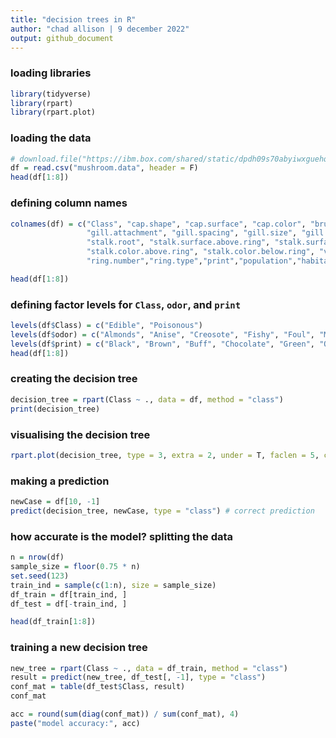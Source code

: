 ---
title: "decision trees in R"
author: "chad allison | 9 december 2022"
output: github_document
---

### loading libraries

```{r message = F, warning = F}
library(tidyverse)
library(rpart)
library(rpart.plot)
```

### loading the data

```{r message = F, warning = F}
# download.file("https://ibm.box.com/shared/static/dpdh09s70abyiwxguehqvcq3dn0m7wve.data", "mushroom.data")
df = read.csv("mushroom.data", header = F)
head(df[1:8])
```

### defining column names

```{r}
colnames(df) = c("Class", "cap.shape", "cap.surface", "cap.color", "bruises", "odor",
                 "gill.attachment", "gill.spacing", "gill.size", "gill.color", "stalk.shape",
                 "stalk.root", "stalk.surface.above.ring", "stalk.surface.below.ring",
                 "stalk.color.above.ring", "stalk.color.below.ring", "veil.type", "veil.color",
                 "ring.number","ring.type","print","population","habitat")

head(df[1:8])
```

### defining factor levels for `Class`, `odor`, and `print`

```{r}
levels(df$Class) = c("Edible", "Poisonous")
levels(df$odor) = c("Almonds", "Anise", "Creosote", "Fishy", "Foul", "Musty", "None", "Pungent", "Spicy")
levels(df$print) = c("Black", "Brown", "Buff", "Chocolate", "Green", "Orange", "Purple", "White", "Yellow")
head(df[1:8])
```

### creating the decision tree

```{r}
decision_tree = rpart(Class ~ ., data = df, method = "class")
print(decision_tree)
```

### visualising the decision tree

```{r}
rpart.plot(decision_tree, type = 3, extra = 2, under = T, faclen = 5, cex = 0.75)
```

### making a prediction

```{r}
newCase = df[10, -1]
predict(decision_tree, newCase, type = "class") # correct prediction
```

### how accurate is the model? splitting the data

```{r}
n = nrow(df)
sample_size = floor(0.75 * n)
set.seed(123)
train_ind = sample(c(1:n), size = sample_size)
df_train = df[train_ind, ]
df_test = df[-train_ind, ]

head(df_train[1:8])
```

### training a new decision tree

```{r}
new_tree = rpart(Class ~ ., data = df_train, method = "class")
result = predict(new_tree, df_test[, -1], type = "class")
conf_mat = table(df_test$Class, result)
conf_mat

acc = round(sum(diag(conf_mat)) / sum(conf_mat), 4)
paste("model accuracy:", acc)
```




































